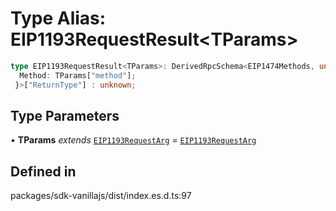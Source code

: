# Type Alias: EIP1193RequestResult\<TParams>

```ts
type EIP1193RequestResult<TParams>: DerivedRpcSchema<EIP1474Methods, undefined> extends RpcSchema ? Extract<DerivedRpcSchema<EIP1474Methods, undefined>[number], {
  Method: TParams["method"];
 }>["ReturnType"] : unknown;
```

## Type Parameters

• **TParams** *extends* [`EIP1193RequestArg`](/react/api/type-aliases/EIP1193RequestArg) = [`EIP1193RequestArg`](/react/api/type-aliases/EIP1193RequestArg)

## Defined in

packages/sdk-vanillajs/dist/index.es.d.ts:97
